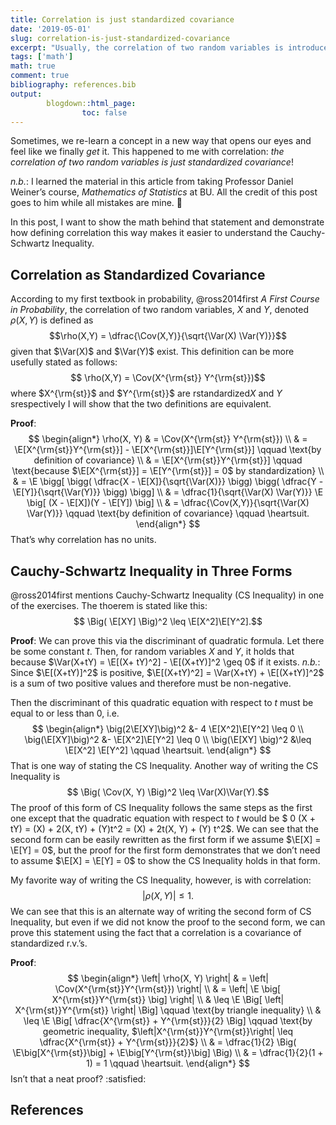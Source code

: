 ```yaml
---
title: Correlation is just standardized covariance
date: '2019-05-01'
slug: correlation-is-just-standardized-covariance
excerpt: "Usually, the correlation of two random variables is introduced as the ratio of the covariance to the product of each variable's standard deiation. I share an alternative way of writing the correlation and cover three ways of writing the Cauchy-Schwartz Inequality encountered in probability."
tags: ['math']
math: true
comment: true
bibliography: references.bib
output:
        blogdown::html_page:
                toc: false
---
```




Sometimes, we re-learn a concept in a new way that opens our eyes and feel like we finally *get* it. This happened to me with correlation: *the correlation of two random variables is just standardized covariance*!

*n.b.*: I learned the material in this article from taking Professor Daniel Weiner's course, *Mathematics of Statistics* at BU. All the credit of this post goes to him while all mistakes are mine. 💁

In this post, I want to show the math behind that statement and demonstrate how defining correlation this way makes it easier to understand the Cauchy-Schwartz Inequality. 

## Correlation as Standardized Covariance

According to my first textbook in probability, @ross2014first *A First Course in Probability*, the correlation of two random variables, $X$ and $Y$, denoted $\rho(X,Y)$ is defined as 
        $$\rho(X,Y) = \dfrac{\Cov(X,Y)}{\sqrt{\Var(X) \Var(Y)}}$$
given that $\Var(X)$ and $\Var(Y)$ exist. This definition can be more usefully stated as follows:
        $$ \rho(X,Y) = \Cov(X^{\rm{st}} Y^{\rm{st}})$$
where $X^{\rm{st}}$ and $Y^{\rm{st}}$ are rstandardized$X$ and $Y$ srespectively I will show that the two definitions are equivalent. 



**Proof**:
$$
\begin{align*}
        \rho(X, Y) & = \Cov(X^{\rm{st}} Y^{\rm{st}}) \\
                & = \E[X^{\rm{st}}Y^{\rm{st}}] - \E[X^{\rm{st}}]\E[Y^{\rm{st}}] \qquad \text{by definition of covariance} \\
                & = \E[X^{\rm{st}}Y^{\rm{st}}] \qquad \text{because $\E[X^{\rm{st}}] = \E[Y^{\rm{st}}] = 0$ by standardization} \\
                & = \E \bigg[ \bigg( \dfrac{X - \E[X]}{\sqrt{\Var(X)}} \bigg) \bigg( \dfrac{Y - \E[Y]}{\sqrt{\Var(Y)}} \bigg) \bigg] \\
                & = \dfrac{1}{\sqrt{\Var(X) \Var(Y)}} \E \big[ (X - \E[X])(Y - \E[Y]) \big] \\
                & = \dfrac{\Cov(X,Y)}{\sqrt{\Var(X) \Var(Y)}} \qquad \text{by definition of covariance} \qquad \heartsuit.
\end{align*}
$$
That's why correlation has no units. 

## Cauchy-Schwartz Inequality in Three Forms

@ross2014first mentions Cauchy-Schwartz Inequality (CS Inequality) in one of the exercises. The thoerem is stated like this:
        $$ \Big( \E[XY] \Big)^2 \leq \E[X^2]\E[Y^2].$$

**Proof**: We can prove this via the discriminant of quadratic formula. Let there be some constant $t$. Then, for random variables $X$ and $Y$, it holds that 
        \begin{align*}
        \E[(X + tY)^2] & = \E[X^2] + 2 \E[XY]t + \E[Y^2]t^2 \geq 0
        \end{align*}
because $\Var(X+tY) = \E[(X+ tY)^2] - \E[(X+tY)]^2 \geq 0$ if it exists. 
*n.b.*: Since $\E[(X+tY)]^2$ is positive, $\E[(X+tY)^2] = \Var(X+tY) + \E[(X+tY)]^2$ is a sum of two positive values and therefore must be non-negative. 

Then the discriminant of this quadratic equation with respect to $t$ must be equal to or less than 0, i.e. 
        $$ 
        \begin{align*}
        \big(2\E[XY]\big)^2 &- 4 \E[X^2]\E[Y^2] \leq 0 \\
        \big(\E[XY]\big)^2 &- \E[X^2]\E[Y^2]  \leq 0 \\
        \big(\E[XY] \big)^2 &\leq \E[X^2] \E[Y^2] \qquad \heartsuit.
        \end{align*}
        $$
That is one way of stating the CS Inequality. Another way of writing the CS Inequality is 
        $$ \Big( \Cov(X, Y) \Big)^2 \leq \Var(X)\Var(Y).$$
The proof of this form of CS Inequality follows the same steps as the first one except that the quadratic equation with respect to $t$ would be $ 0 \leq \Var(X + tY) = \Var(X) + 2\Cov(X, tY) + \Var(Y)t^2 = \Var(X) + 2t\Cov(X, Y) + \Var(Y) t^2$. We can see that the second form can be easily rewritten as the first form if we assume $\E[X] = \E[Y] = 0$, but the proof for the first form demonstrates that we don't need to assume $\E[X] = \E[Y] = 0$ to show the CS Inequality holds in that form. 

My favorite way of writing the CS Inequality, however, is with correlation:
        $$ \left| \rho(X,Y) \right| \leq 1.$$
We can see that this is an alternate way of writing the second form of CS Inequality, but even if we did not know the proof to the second form, we can prove this statement using the fact that a correlation is a covariance of standardized r.v.'s. 

**Proof**:
        $$
        \begin{align*}
        \left| \rho(X, Y) \right| & = \left| \Cov(X^{\rm{st}}Y^{\rm{st}}) \right| \\
        & = \left| \E \big[ X^{\rm{st}}Y^{\rm{st}} \big] \right| \\
        & \leq \E \Big[ \left| X^{\rm{st}}Y^{\rm{st}} \right| \Big] \qquad \text{by triangle inequality} \\
        & \leq \E \Big[ \dfrac{X^{\rm{st}} + Y^{\rm{st}}}{2} \Big] \qquad \text{by geometric inequality, $\left|X^{\rm{st}}Y^{\rm{st}}\right| \leq \dfrac{X^{\rm{st}} + Y^{\rm{st}}}{2}$} \\
        & = \dfrac{1}{2} \Big( \E\big[X^{\rm{st}}\big] + \E\big[Y^{\rm{st}}\big] \Big) \\
        & = \dfrac{1}{2}(1 + 1) = 1 \qquad \heartsuit.
        \end{align*}
        $$
Isn't that a neat proof? :satisfied:

## References